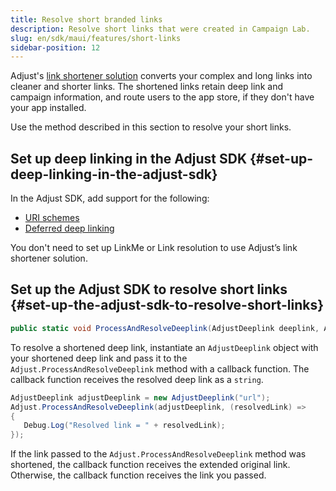 ```yaml
---
title: Resolve short branded links
description: Resolve short links that were created in Campaign Lab.
slug: en/sdk/maui/features/short-links
sidebar-position: 12
---
```


Adjust's [link shortener solution](https://help.adjust.com/en/article/short-branded-links) converts your complex and long links into cleaner and shorter links. The shortened links retain deep link and campaign information, and route users to the app store, if they don't have your app installed.

Use the method described in this section to resolve your short links.

## Set up deep linking in the Adjust SDK {#set-up-deep-linking-in-the-adjust-sdk}

In the Adjust SDK, add support for the following:

-  [URI schemes](/en/sdk/maui/features/deep-links)
-  [Deferred deep linking](/en/sdk/maui/features/deep-links#deferred-deep-linking)

<Callout type="note">

You don't need to set up LinkMe or Link resolution to use Adjust’s link shortener solution.

</Callout>

## Set up the Adjust SDK to resolve short links {#set-up-the-adjust-sdk-to-resolve-short-links}

<CodeBlock title="Method signature">

```cs
public static void ProcessAndResolveDeeplink(AdjustDeeplink deeplink, Action<string> callback);
```

</CodeBlock>

To resolve a shortened deep link, instantiate an `AdjustDeeplink` object with your shortened deep link and pass it to the `Adjust.ProcessAndResolveDeeplink` method with a callback function. The callback function receives the resolved deep link as a `string`.

```cs
AdjustDeeplink adjustDeeplink = new AdjustDeeplink("url");
Adjust.ProcessAndResolveDeeplink(adjustDeeplink, (resolvedLink) =>
{
   Debug.Log("Resolved link = " + resolvedLink);
});
```

If the link passed to the `Adjust.ProcessAndResolveDeeplink` method was shortened, the callback function receives the extended original link. Otherwise, the callback function receives the link you passed.
